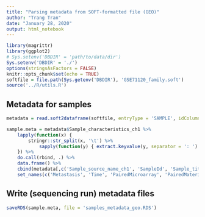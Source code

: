 ```yaml
---
title: "Parsing metadata from SOFT-formatted file (GEO)"
author: "Trang Tran"
date: "January 28, 2020"
output: html_notebook
---
```


```r
library(magrittr)
library(ggplot2)
# Sys.setenv('DBDIR' = 'path/to/data/dir')
Sys.setenv('DBDIR' = './')
options(stringsAsFactors = FALSE)
knitr::opts_chunk$set(echo = TRUE)
softfile = file.path(Sys.getenv('DBDIR'), 'GSE71120_family.soft')
source('../R/utils.R')
```

## Metadata for samples

```r
metadata = read.soft2dataframe(softfile, entryType = 'SAMPLE', idColumnName = 'SampleId')

sample.meta = metadata$Sample_characteristics_ch1 %>%
    lapply(function(x) {
        stringr::str_split(x, '\t') %>%
            sapply(function(y) { extract.keyvalue(y, separator = ': ') })
    }) %>%
    do.call(rbind, .) %>%
    data.frame() %>%
    cbind(metadata[,c('Sample_source_name_ch1', 'SampleId', 'Sample_title')]) %>%
    set_names(c('Metastasis', 'Time', 'PairedMicroarray', 'PairedMaterialSupport', 'MaterialSupport', 'FFPEQuality', 'CINSARC', 'SampleSourceName', 'SampleId', 'SampleName')) # standardize column names
```

## Write (sequencing run) metadata files

```r
saveRDS(sample.meta, file = 'samples_metadata_geo.RDS')
```



